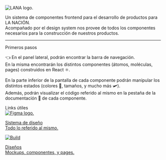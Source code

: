 
<Meta title="LANA/Introducción" />

<style>{`
  .subheading, .subheading-no-margin {
    --mediumdark: '#999999';
    font-weight: 900;
    font-size: 13px;
    color: #2A6894;
    letter-spacing: 4px;
    line-height: 24px;
    text-transform: uppercase;
    margin-bottom: 1.45rem;
    margin-top: 5rem;
  }

  .subheading-no-margin {
    margin: 0;
  }

  .link-list {
    display: grid;
    grid-template-columns: 1fr;
    row-gap: 10px;
  }

  @media (min-width: 620px) {
    .link-list {
      row-gap: 20px;
      column-gap: 20px;
      grid-template-columns: 1fr 1fr;
    }
  }

  @media all and (-ms-high-contrast:none) {
  .link-list {
      display: -ms-grid;
      -ms-grid-columns: 1fr 1fr;
      -ms-grid-rows: 1fr;
    }
  }

  .link-item {
    display: block;
    padding: 20px 30px 20px 15px;
    border: 1px solid #00000010;
    border-radius: 5px;
    transition: background 150ms ease-out, border 150ms ease-out, transform 150ms ease-out;
    color: #333333;
    display: flex;
    align-items: flex-start;
  }

  .link-item:hover {
    border-color: #2A6894;
    transform: translate3d(0, -3px, 0);
    box-shadow: rgba(0, 0, 0, 0.08) 0 3px 10px 0;
  }

  .link-item:active {
    border-color: #2A6894;
    transform: translate3d(0, 0, 0);
  }

  .link-item strong {
    font-weight: 700;
    display: block;
    margin-bottom: 2px;
  }
  
  .link-item img {
    height: 40px;
    width: 40px;
    margin-right: 15px;
    flex: none;
  }

  .link-item span {
    font-size: 14px;
    line-height: 20px;
  }

  .tip {
    display: inline-block;
    border-radius: 1em;
    font-size: 11px;
    line-height: 12px;
    font-weight: 700;
    background: #E7FDD8;
    color: #66BF3C;
    padding: 4px 12px;
    margin-right: 10px;
    vertical-align: top;
  }

  .tip-wrapper {
    font-size: 13px;
    line-height: 20px;
    margin-top: 40px;
    margin-bottom: 40px;
  }

  .tip-wrapper code {
    font-size: 12px;
    display: inline-block;
  }

  .mb-2r {
    margin-bottom: 2rem;
  }

  .paragraph, .paragraph-no-margin {
    line-height: 1.75rem;
    letter-spacing: 1px;
    font-weight: 300;
  }

  .paragraph-no-margin {
    margin: 0;
  }

  .highlight {
    font-weight: 500;
    text-transform: uppercase;
  }

  .highlight-blue {
    color: #2A6894;
  }

  .highlight-grey {
    opacity: .8;
  }

  .divider {
    margin-top: 1rem;
    width: 90%;
    margin: 0;
    margin-bottom: 3.5rem;
  }

  .lana-icon {
    height: 7rem;
    vertical-align: middle;
  }

  .middle-image {
    vertical-align: middle;
  }
  
`}</style>

<img class="lana-icon mb-2r" src={LanaIcon} alt="LANA logo." />

<p class="paragraph">
  Un sistema de componentes frontend para el desarrollo de productos para <span class="highlight highlight-blue">LA NACIÓN</span>. 
  <br />
  Acompañado por el <span class="highlight highlight-grey">design system</span> nos provee de todos
  los componentes necesarios para la construcción de nuestros productos.
</p>

<hr class="divider" />

<div class="subheading">Primeros pasos</div>

<p class="paragraph">
  👈 En el panel lateral, podrán encontrar la barra de navegación.
  <br />
  En la misma encontrarán los distintos componentes (átomos, moléculas, pages) construidos en React ⚛️.
  <br />
  <br />
  En la parte inferior de la pantalla de cada componente podrán manipular los distintos estados (colores 🎨, tamaños, y mucho más 🛩️).
  <br />
  Además, podrán visualizar el código referido al mismo en la pestaña de la documentación 📃 de cada componente.
  
</p>

<div class="subheading">Links útiles</div>

<div class="link-list">
  <a class="link-item" href="https://www.figma.com/file/8oTaRkdHYMs5GaImstSfNR/DS-%2F-Sun-%E2%98%80%EF%B8%8F?node-id=12%3A0" target="_blank">
    <img class="middle-image" src={Figma} alt="Figma logo." />
    <p class="paragraph-no-margin">
      <span class="subheading-no-margin">Sistema de diseño</span>
      <br />
      Todo lo referido al mismo.
    </p>
  </a>
  <a class="link-item" href="https://www.figma.com/files/team/831866003185851991/LA-NACION" target="_blank">
    <img class="middle-image" src={Figma} alt="Build" />
    <p class="paragraph-no-margin">
      <span class="subheading-no-margin">Diseños</span>
      <br />
      Mockups, componentes, y pages.
    </p>
  </a>
</div>
